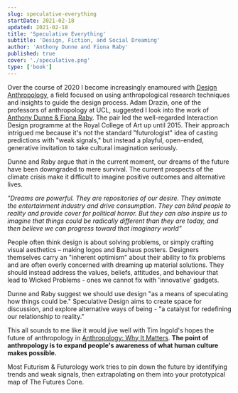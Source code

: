 ```yaml
---
slug: speculative-everything
startDate: 2021-02-18
updated: 2021-02-18
title: 'Speculative Everything'
subtitle: 'Design, Fiction, and Social Dreaming'
author: 'Anthony Dunne and Fiona Raby'
published: true
cover: './speculative.png'
type: ['book']
---
```


<ReadingContext url="https://www.librarything.com/work/14634594">

Over the course of 2020 I become increasingly enamoured with <a href="https://oxfordre.com/anthropology/view/10.1093/acrefore/9780190854584.001.0001/acrefore-9780190854584-e-7">Design Anthropology</a>, a field focused on using anthropological research techniques and insights to guide the design process. Adam Drazin, one of the professors of anthropology at UCL, suggested I look into the work of <a href="http://dunneandraby.co.uk/content/biography">Anthony Dunne & Fiona Raby</a>. The pair led the well-regarded Interaction Design programme at the Royal College of Art up until 2015. Their approach intrigued me because it's not the standard "futurologist" idea of casting predictions with "weak signals," but instead a playful, open-ended, generative invitation to take cultural imagination seriously.

</ReadingContext>

Dunne and Raby argue that in the current moment, our dreams of the future have been downgraded to mere survival. The current prospects of the climate crisis make it difficult to imagine positive outcomes and alternative lives.

_"Dreams are powerful. They are repositories of our desire. They animate the entertainment industry and drive consumption. They can blind people to reality and provide cover for political horror. But they can also inspire us to imagine that things could be radically different than they are today, and then believe we can progress toward that imaginary world"_

People often think design is about solving problems, or simply crafting visual aesthetics – making logos and Bauhaus posters. Designers themselves carry an "inherent optimism" about their ability to fix problems and are often overly concerned with dreaming up material solutions. They should instead address the values, beliefs, attitudes, and behaviour that lead to Wicked Problems - ones we cannot fix with 'innovative' gadgets.

Dunne and Raby suggest we should use design "as a means of speculating how things could be." Speculative Design aims to create space for discussion, and explore alternative ways of being - "a catalyst for redefining our relationship to reality."

This all sounds to me like it would jive well with Tim Ingold's hopes the future of anthropology in [Anthropology: Why It Matters](/anthropology-matters).
__The point of anthropology is to expand people's awareness of what human culture makes possible.__

Most Futurism & Futurology work tries to pin down the future by identifying trends and weak signals, then extrapolating on them into your prototypical map of The Futures Cone.


